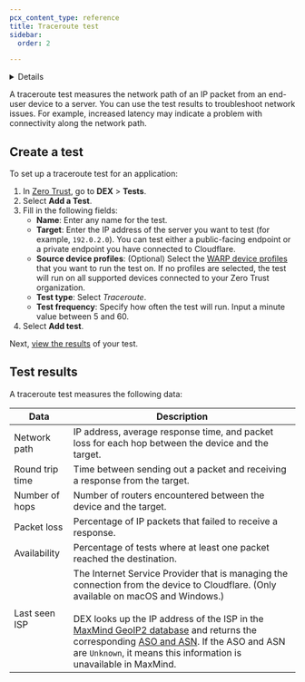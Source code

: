 ```yaml
---
pcx_content_type: reference
title: Traceroute test
sidebar:
  order: 2

---
```




<Details header="Feature availability">

| [WARP modes](/cloudflare-one/connections/connect-devices/warp/configure-warp/warp-modes/)   | [Zero Trust plans](https://www.cloudflare.com/teams-pricing/) |
| ------------------------------------------------------------------------------------------- | ------------------------------------------------------------- |
| <ul> <li> Gateway with WARP </li> <li> Secure Web Gateway without DNS Filtering </li> </ul> | All plans                                                     |

| System   | Availability | Minimum WARP version |
| -------- | ------------ | -------------------- |
| Windows  | ✅            | 2023.5.587           |
| macOS    | ✅            | 2023.5.589           |
| Linux    | ❌            |                      |
| iOS      | ❌            |                      |
| Android  | ✅            | 1.0                  |
| ChromeOS | ✅            | 1.0                  |


</Details>

A traceroute test measures the network path of an IP packet from an end-user device to a server. You can use the test results to troubleshoot network issues. For example, increased latency may indicate a problem with connectivity along the network path.

## Create a test

To set up a traceroute test for an application:

1. In [Zero Trust](https://one.dash.cloudflare.com/), go to **DEX** > **Tests**.
2. Select **Add a Test**.
3. Fill in the following fields:
   * **Name**: Enter any name for the test.
   * **Target**: Enter the IP address of the server you want to test (for example, `192.0.2.0`). You can test either a public-facing endpoint or a private endpoint you have connected to Cloudflare.
   * **Source device profiles**: (Optional) Select the [WARP device profiles](/cloudflare-one/connections/connect-devices/warp/configure-warp/device-profiles/) that you want to run the test on. If no profiles are selected, the test will run on all supported devices connected to your Zero Trust organization.
   * **Test type**: Select *Traceroute*.
   * **Test frequency**: Specify how often the test will run. Input a minute value between 5 and 60.
4. Select **Add test**.

Next, [view the results](/cloudflare-one/insights/dex/tests/view-results/) of your test.

## Test results

A traceroute test measures the following data:

| Data                              | Description                                                                                                                                                                                                                                                                                                                                                                                                                                                                                            |
| --------------------------------- | ------------------------------------------------------------------------------------------------------------------------------------------------------------------------------------------------------------------------------------------------------------------------------------------------------------------------------------------------------------------------------------------------------------------------------------------------------------------------------------------------------ |
| Network path                      | IP address, average response time, and packet loss for each hop between the device and the target.                                                                                                                                                                                                                                                                                                                                                                                                     |
| Round trip time                   | Time between sending out a packet and receiving a response from the target.                                                                                                                                                                                                                                                                                                                                                                                                                            |
| Number of hops                    | Number of routers encountered between the device and the target.                                                                                                                                                                                                                                                                                                                                                                                                                                       |
| Packet loss                       | Percentage of IP packets that failed to receive a response.                                                                                                                                                                                                                                                                                                                                                                                                                                            |
| Availability                      | Percentage of tests where at least one packet reached the destination.                                                                                                                                                                                                                                                                                                                                                                                                                                 |
| Last seen ISP                     | The Internet Service Provider that is managing the connection from the device to Cloudflare. (Only available on macOS and Windows.) <br/> <br/> DEX looks up the IP address of the ISP in the [MaxMind GeoIP2 database](https://www.maxmind.com/en/geoip2-services-and-databases) and returns the corresponding [ASO and ASN](https://www.cloudflare.com/learning/network-layer/what-is-an-autonomous-system/). If the ASO and ASN are `Unknown`, it means this information is unavailable in MaxMind. |
